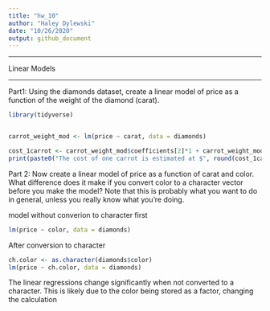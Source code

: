 ```yaml
---
title: "hw_10"
author: "Haley Dylewski"
date: "10/26/2020"
output: github_document
---
```


_____________________________________________________

Linear Models

____________________________________________________

Part1: Using the diamonds dataset, create a linear model of price as a function of the weight of the diamond (carat).
```r
library(tidyverse)


carrot_weight_mod <- lm(price ~ carat, data = diamonds)

cost_1carrot <- carrot_weight_mod$coefficients[2]*1 + carrot_weight_mod$coefficients[1]
print(paste0("The cost of one carrot is estimated at $", round(cost_1carrot, digits = 2)))

```
Part 2: Now create a linear model of price as a function of carat and color.
What difference does it make if you convert color to a character vector before you make the model? Note that this is probably what you want to do in general, unless you really know what you’re doing.

model without converion to character first
```r
lm(price ~ color, data = diamonds)


```

After conversion to character

```r
ch.color <- as.character(diamonds$color)
lm(price ~ ch.color, data = diamonds)

```
The linear regressions change significantly when not converted to a character. This is likely due to the color being stored as a factor, changing the calculation

```r

```



